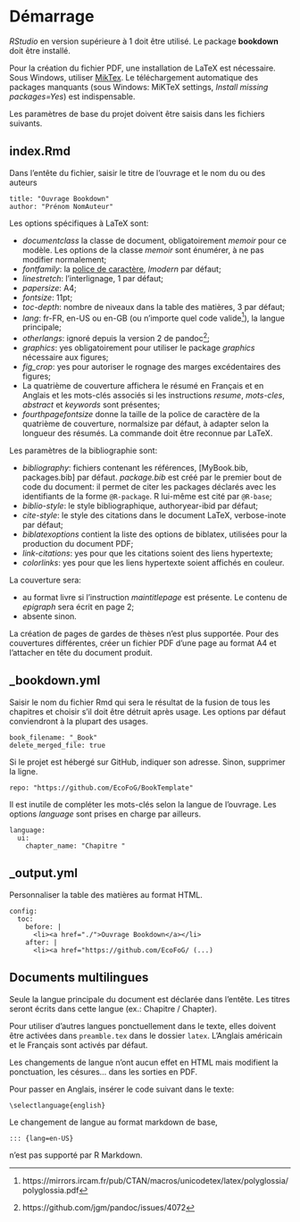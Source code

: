 # Démarrage {#Demarrage}

_RStudio_ en version supérieure à 1 doit être utilisé.
Le package **bookdown** doit être installé.

Pour la création du fichier PDF, une installation de LaTeX est nécessaire.
Sous Windows, utiliser [MikTex](https://miktex.org/download).
Le téléchargement automatique des packages manquants (sous Windows: MiKTeX settings, _Install missing packages=Yes_) est indispensable.

Les paramètres de base du projet doivent être saisis dans les fichiers suivants.

## index.Rmd

Dans l'entête du fichier, saisir le titre de l'ouvrage et le nom du ou des auteurs

    title: "Ouvrage Bookdown" 
    author: "Prénom NomAuteur"

Les options spécifiques à LaTeX sont:

- _documentclass_ la classe de document, obligatoirement _memoir_ pour ce modèle. Les options de la classe _memoir_ sont énumérer, à ne pas modifier normalement;
- _fontfamily_: la [police de caractère](https://en.wikibooks.org/wiki/LaTeX/Fonts#Font_families), _lmodern_ par défaut;
- _linestretch_: l'interlignage, 1 par défaut;
- _papersize_: A4;
- _fontsize_: 11pt;
- _toc-depth_: nombre de niveaux dans la table des matières, 3 par défaut;
- _lang_: fr-FR, en-US ou en-GB (ou n'importe quel code valide[^1]), la langue principale;
- _otherlangs_: ignoré depuis la version 2 de pandoc[^2];
- _graphics_: yes obligatoirement pour utiliser le package _graphics_ nécessaire aux figures;
- *fig_crop*: yes pour autoriser le rognage des marges excédentaires des figures;
- La quatrième de couverture affichera le résumé en Français et en Anglais et les mots-clés associés si les instructions _resume_, _mots-cles_, _abstract_ et _keywords_ sont présentes;
- _fourthpagefontsize_ donne la taille de la police de caractère de la quatrième de couverture, normalsize par défaut, à adapter selon la longueur des résumés. La commande doit être reconnue par LaTeX.

[^1]: https://mirrors.ircam.fr/pub/CTAN/macros/unicodetex/latex/polyglossia/polyglossia.pdf
[^2]: https://github.com/jgm/pandoc/issues/4072

Les paramètres de la bibliographie sont:

- _bibliography_: fichiers contenant les références, [MyBook.bib, packages.bib] par défaut. _package.bib_ est créé par le premier bout de code du document: il permet de citer les packages déclarés avec les identifiants de la forme `@R-package`. R lui-même est cité par `@R-base`;
- _biblio-style_: le style bibliographique, authoryear-ibid par défaut;
- _cite-style_: le style des citations dans le document LaTeX, verbose-inote par défaut;
- _biblatexoptions_ contient la liste des options de biblatex, utilisées pour la production du document PDF;
- _link-citations_: yes pour que les citations soient des liens hypertexte;
- _colorlinks_: yes pour que les liens hypertexte soient affichés en couleur.



La couverture sera:

- au format livre si l'instruction _maintitlepage_ est présente. Le contenu de _epigraph_ sera écrit en page 2;
- absente sinon.

La création de pages de gardes de thèses n'est plus supportée.
Pour des couvertures différentes, créer un fichier PDF d'une page au format A4 et l'attacher en tête du document produit.


## _bookdown.yml

Saisir le nom du fichier Rmd qui sera le résultat de la fusion de tous les chapitres et choisir s'il doit être détruit après usage.
Les options par défaut conviendront à la plupart des usages.

    book_filename: "_Book"
    delete_merged_file: true


Si le projet est hébergé sur GitHub, indiquer son adresse.
Sinon, supprimer la ligne.

    repo: "https://github.com/EcoFoG/BookTemplate"


Il est inutile de compléter les mots-clés selon la langue de l'ouvrage.
Les options _language_ sont prises en charge par ailleurs.

    language:
      ui:
        chapter_name: "Chapitre "


## _output.yml

Personnaliser la table des matières au format HTML.

    config:
      toc:
        before: |
          <li><a href="./">Ouvrage Bookdown</a></li>
        after: |
          <li><a href="https://github.com/EcoFoG/ (...)


## Documents multilingues

Seule la langue principale du document est déclarée dans l'entête.
Les titres seront écrits dans cette langue (ex.: Chapitre / Chapter).

Pour utiliser d'autres langues ponctuellement dans le texte, elles doivent être activées dans `preamble.tex` dans le dossier `latex`.
L'Anglais américain et le Français sont activés par défaut.

Les changements de langue n'ont aucun effet en HTML mais modifient la ponctuation, les césures... dans les sorties en PDF.

Pour passer en Anglais, insérer le code suivant dans le texte:
```
\selectlanguage{english}
```

Le changement de langue au format markdown de base, 
```
::: {lang=en-US}
```
n'est pas supporté par R Markdown.
